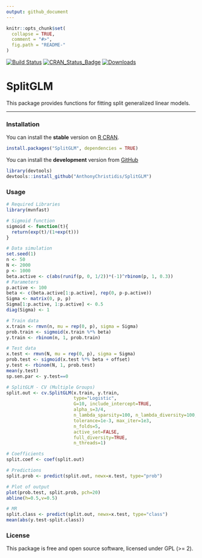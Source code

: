 ```yaml
---
output: github_document
---
```


```r
knitr::opts_chunk$set(
  collapse = TRUE,
  comment = "#>",
  fig.path = "README-"
)
```

[![Build Status](https://app.travis-ci.com/AnthonyChristidis/PSGD.svg?branch=master)](https://app.travis-ci.com/AnthonyChristidis/SplitGLM) [![CRAN\_Status\_Badge](http://www.r-pkg.org/badges/version/SplitGLM)](https://cran.r-project.org/package=SplitGLM) [![Downloads](http://cranlogs.r-pkg.org/badges/SplitGLM)](https://cran.r-project.org/package=SplitGLM)

SplitGLM
==========

This package provides functions for fitting split generalized linear models.

------------------------------------------------------------------------

### Installation

You can install the **stable** version on [R CRAN](https://cran.r-project.org/package=SplitGLM).

```r
install.packages("SplitGLM", dependencies = TRUE)
```

You can install the **development** version from [GitHub](https://github.com/AnthonyChristidis/SplitGLM)

``` r
library(devtools)
devtools::install_github("AnthonyChristidis/SplitGLM")
```

### Usage

``` r
# Required Libraries
library(mvnfast)

# Sigmoid function
sigmoid <- function(t){
  return(exp(t)/(1+exp(t)))
}

# Data simulation
set.seed(1)
n <- 50
N <- 2000
p <- 1000
beta.active <- c(abs(runif(p, 0, 1/2))*(-1)^rbinom(p, 1, 0.3))
# Parameters
p.active <- 100
beta <- c(beta.active[1:p.active], rep(0, p-p.active))
Sigma <- matrix(0, p, p)
Sigma[1:p.active, 1:p.active] <- 0.5
diag(Sigma) <- 1

# Train data
x.train <- rmvn(n, mu = rep(0, p), sigma = Sigma) 
prob.train <- sigmoid(x.train %*% beta)
y.train <- rbinom(n, 1, prob.train)

# Test data
x.test <- rmvn(N, mu = rep(0, p), sigma = Sigma)
prob.test <- sigmoid(x.test %*% beta + offset)
y.test <- rbinom(N, 1, prob.test)
mean(y.test)
sp.sen.par <- y.test==0

# SplitGLM - CV (Multiple Groups)
split.out <- cv.SplitGLM(x.train, y.train,
                         type="Logistic",
                         G=10, include_intercept=TRUE,
                         alpha_s=3/4,
                         n_lambda_sparsity=100, n_lambda_diversity=100,
                         tolerance=1e-3, max_iter=1e3,
                         n_folds=5,
                         active_set=FALSE,
                         full_diversity=TRUE,
                         n_threads=1)

# Coefficients
split.coef <- coef(split.out)

# Predictions
split.prob <- predict(split.out, newx=x.test, type="prob")

# Plot of output
plot(prob.test, split.prob, pch=20)
abline(h=0.5,v=0.5)

# MR
split.class <- predict(split.out, newx=x.test, type="class")
mean(abs(y.test-split.class))
```

### License

This package is free and open source software, licensed under GPL (&gt;= 2).
